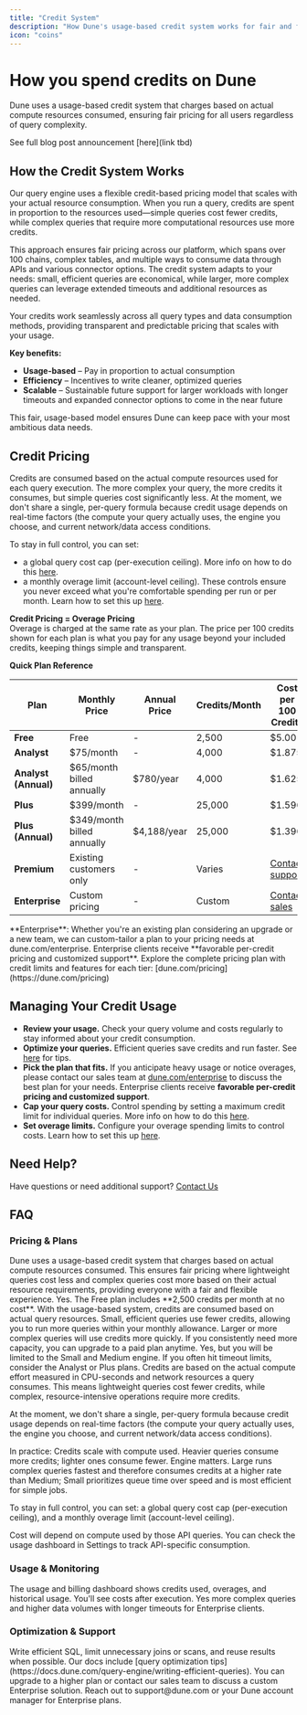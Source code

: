 ```yaml
---
title: "Credit System"
description: "How Dune's usage-based credit system works for fair and flexible querying"
icon: "coins"
---
```


# How you spend credits on Dune

Dune uses a usage-based credit system that charges based on actual compute resources consumed, ensuring fair pricing for all users regardless of query complexity.

See full blog post announcement [here](link tbd)

## How the Credit System Works

Our query engine uses a flexible credit-based pricing model that scales with your actual resource consumption. When you run a query, credits are spent in proportion to the resources used—simple queries cost fewer credits, while complex queries that require more computational resources use more credits.

This approach ensures fair pricing across our platform, which spans over 100 chains, complex tables, and multiple ways to consume data through APIs and various connector options. The credit system adapts to your needs: small, efficient queries are economical, while larger, more complex queries can leverage extended timeouts and additional resources as needed.

Your credits work seamlessly across all query types and data consumption methods, providing transparent and predictable pricing that scales with your usage.

**Key benefits:**

- **Usage-based** – Pay in proportion to actual consumption
- **Efficiency** – Incentives to write cleaner, optimized queries  
- **Scalable** – Sustainable future support for larger workloads with longer timeouts and expanded connector options to come in the near future

This fair, usage-based model ensures Dune can keep pace with your most ambitious data needs.

## Credit Pricing

Credits are consumed based on the actual compute resources used for each query execution. The more complex your query, the more credits it consumes, but simple queries cost significantly less. At the moment, we don't share a single, per-query formula because credit usage depends on real-time factors (the compute your query actually uses, the engine you choose, and current network/data access conditions.

To stay in full control, you can set:
- a global query cost cap (per-execution ceiling). More info on how to do this [here](https://app.arcade.software/share/C60r4u7ESOp5RXRuzbSN).
- a monthly overage limit (account-level ceiling).
These controls ensure you never exceed what you're comfortable spending per run or per month. Learn how to set this up [here](https://app.arcade.software/share/so8QGM4H4MU0OWRWhNe9).

**Credit Pricing = Overage Pricing**  
Overage is charged at the same rate as your plan. The price per 100 credits shown for each plan is what you pay for any usage beyond your included credits, keeping things simple and transparent.


**Quick Plan Reference**

| Plan | Monthly Price | Annual Price | Credits/Month | Cost per 100 Credits |
|------|---------------|--------------|---------------|---------------------|
| **Free** | Free | - | 2,500 | $5.00 |
| **Analyst** | $75/month | - | 4,000 | $1.875 |
| **Analyst (Annual)** | $65/month billed annually | $780/year | 4,000 | $1.625 |
| **Plus** | $399/month | - | 25,000 | $1.596 |
| **Plus (Annual)** | $349/month billed annually | $4,188/year | 25,000 | $1.396 |
| **Premium** | Existing customers only | - | Varies | [Contact support](mailto:support@dune.com) |
| **Enterprise** | Custom pricing | - | Custom | [Contact sales](https://dune.com/enterprise) |

<Note>
**Enterprise**: Whether you're an existing plan considering an upgrade or a new team, we can custom-tailor a plan to your pricing needs at dune.com/enterprise. Enterprise clients receive **favorable per-credit pricing and customized support**.
</Note>

<Info>
Explore the complete pricing plan with credit limits and features for each tier: [dune.com/pricing](https://dune.com/pricing)
</Info>

## Managing Your Credit Usage

- **Review your usage.** Check your query volume and costs regularly to stay informed about your credit consumption.
- **Optimize your queries.** Efficient queries save credits and run faster. See [here](https://docs.dune.com/query-engine/writing-efficient-queries) for tips.
- **Pick the plan that fits.** If you anticipate heavy usage or notice overages, please contact our sales team at [dune.com/enterprise](http://dune.com/enterprise) to discuss the best plan for your needs. Enterprise clients receive **favorable per-credit pricing and customized support**.
- **Cap your query costs.** Control spending by setting a maximum credit limit for individual queries. More info on how to do this [here](https://app.arcade.software/share/C60r4u7ESOp5RXRuzbSN).
- **Set overage limits.** Configure your overage spending limits to control costs. Learn how to set this up [here](https://app.arcade.software/share/so8QGM4H4MU0OWRWhNe9).


## Need Help?

Have questions or need additional support? [Contact Us](mailto:support@dune.com)

## FAQ

### Pricing & Plans

<AccordionGroup>
  <Accordion title="How does Dune's credit system work?">
    Dune uses a usage-based credit system that charges based on actual compute resources consumed. This ensures fair pricing where lightweight queries cost less and complex queries cost more based on their actual resource requirements, providing everyone with a fair and flexible experience.
  </Accordion>

  <Accordion title="Is there a Free plan?">
    Yes. The Free plan includes **2,500 credits per month at no cost**. With the usage-based system, credits are consumed based on actual query resources. Small, efficient queries use fewer credits, allowing you to run more queries within your monthly allowance. Larger or more complex queries will use credits more quickly. If you consistently need more capacity, you can upgrade to a paid plan anytime.
  </Accordion>

  <Accordion title="Can I run bigger queries if I stay on a Free plan?">
    Yes, but you will be limited to the Small and Medium engine. If you often hit timeout limits, consider the Analyst or Plus plans.
  </Accordion>

  <Accordion title="How are credits calculated?">
    Credits are based on the actual compute effort measured in CPU-seconds and network resources a query consumes. This means lightweight queries cost fewer credits, while complex, resource-intensive operations require more credits.
    
At the moment, we don't share a single, per-query formula because credit usage depends on real-time factors (the compute your query actually uses, the engine you choose, and current network/data access conditions).

In practice:
Credits scale with compute used. Heavier queries consume more credits; lighter ones consume fewer.
Engine matters. Large runs complex queries fastest and therefore consumes credits at a higher rate than Medium; Small prioritizes queue time over speed and is most efficient for simple jobs.

To stay in full control, you can set:
a global query cost cap (per-execution ceiling), and
a monthly overage limit (account-level ceiling).
  </Accordion>

  <Accordion title="I run a lot of API queries. Will they cost more?">
    Cost will depend on compute used by those API queries. You can check the usage dashboard in Settings to track API-specific consumption.
  </Accordion>
</AccordionGroup>

### Usage & Monitoring

<AccordionGroup>
  <Accordion title="How can I monitor my credit consumption?">
    The usage and billing dashboard shows credits used, overages, and historical usage.
  </Accordion>

  <Accordion title="Will I see the cost before running a query?">
    You'll see costs after execution.
  </Accordion>

  <Accordion title="Can I run bigger queries now?">
    Yes more complex queries and higher data volumes with longer timeouts for Enterprise clients.
  </Accordion>
</AccordionGroup>

### Optimization & Support

<AccordionGroup>
  <Accordion title="How can I lower my credit usage?">
    Write efficient SQL, limit unnecessary joins or scans, and reuse results when possible. Our docs include [query optimization tips](https://docs.dune.com/query-engine/writing-efficient-queries).
  </Accordion>

  <Accordion title="What if I consistently exceed my plan credits?">
    You can upgrade to a higher plan or contact our sales team to discuss a custom Enterprise solution.
  </Accordion>

  <Accordion title="Who do I contact for help?">
    Reach out to support@dune.com or your Dune account manager for Enterprise plans.
  </Accordion>
</AccordionGroup>

